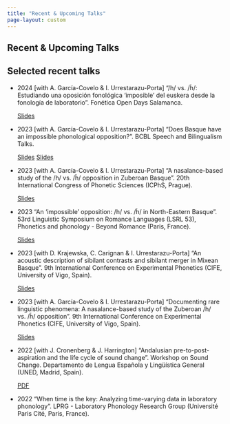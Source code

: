 ```yaml
---
title: "Recent & Upcoming Talks"
page-layout: custom
---
```


::: {.grid}
::: {.g-col-12}
# Recent & Upcoming Talks

## Selected recent talks

- 2024 [with A. García-Covelo & I. Urrestarazu-Porta] "/h/ vs. /h̃/: Estudiando una oposición fonológica 'imposible' del euskera desde la fonología de laboratorio". Fonética Open Days Salamanca.
  <div class="touch-aware-links">
    <a href="/static/slides/larraine-osoa/2024-larraine-h-fod.html" class="slides-link"><i class="fas fa-chalkboard-teacher"></i><span class="link-text">Slides</span></a>
  </div>

- 2023 [with A. García-Covelo & I. Urrestarazu-Porta] "Does Basque have an impossible phonological opposition?". BCBL Speech and Bilingualism Talks.
  <div class="touch-aware-links">
    <a href="/static/slides/larraine-osoa/2023-larraine-nasals-bcbl.html" class="slides-link"><i class="fas fa-chalkboard-teacher"></i><span class="link-text">Slides</span></a>
    <a href="/static/slides/larraine-osoa/2024-larraine-h-ehu.html" class="slides-link"><i class="fas fa-chalkboard-teacher"></i><span class="link-text">Slides</span></a>
  </div>

- 2023 [with A. García-Covelo & I. Urrestarazu-Porta] "A nasalance-based study of the /h/ vs. /h̃/ opposition in Zuberoan Basque". 20th International Congress of Phonetic Sciences (ICPhS, Prague).
  <div class="touch-aware-links">
    <a href="https://urrestarazu.gitlab.io/slides-icphs/2023-larraine-nasals-icphs.html" class="slides-link"><i class="fas fa-chalkboard-teacher"></i><span class="link-text">Slides</span></a>
  </div>

- 2023 "An 'impossible' opposition: /h/ vs. /h̃/ in North-Eastern Basque". 53rd Linguistic Symposium on Romance Languages (LSRL 53), Phonetics and phonology - Beyond Romance (Paris, France).
  <div class="touch-aware-links">
    <a href="/static/slides/h/paris.html" class="slides-link"><i class="fas fa-chalkboard-teacher"></i><span class="link-text">Slides</span></a>
  </div>

- 2023 [with D. Krajewska, C. Carignan & I. Urrestarazu-Porta] "An acoustic description of sibilant contrasts and sibilant merger in Mixean Basque". 9th International Conference on Experimental Phonetics (CIFE, University of Vigo, Spain).
  <div class="touch-aware-links">
    <a href="https://urrestarazu.gitlab.io/slides/2023-vigo-sibilants.html" class="slides-link"><i class="fas fa-chalkboard-teacher"></i><span class="link-text">Slides</span></a>
  </div>

- 2023 [with A. García-Covelo & I. Urrestarazu-Porta] "Documenting rare linguistic phenomena: A nasalance-based study of the Zuberoan /h/ vs. /h̃/ opposition". 9th International Conference on Experimental Phonetics (CIFE, University of Vigo, Spain).
  <div class="touch-aware-links">
    <a href="/static/slides/h/vigo.html" class="slides-link"><i class="fas fa-chalkboard-teacher"></i><span class="link-text">Slides</span></a>
  </div>

- 2022 [with J. Cronenberg & J. Harrington] "Andalusian pre-to-post-aspiration and the life cycle of sound change". Workshop on Sound Change. Departamento de Lengua Española y Lingüística General (UNED, Madrid, Spain).
  <div class="touch-aware-links">
    <a href="/static/files/slides/h/UNED-Slides.pdf" class="pdf-link"><i class="ai ai-open-access"></i><span class="link-text">PDF</span></a>
  </div>

- 2022 "When time is the key: Analyzing time-varying data in laboratory phonology". LPRG - Laboratory Phonology Research Group (Université Paris Cité, Paris, France).

:::
:::